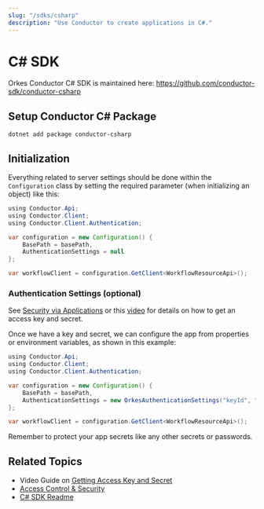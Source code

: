 ```yaml
---
slug: "/sdks/csharp"
description: "Use Conductor to create applications in C#."
---
```


# C# SDK

Orkes Conductor C# SDK is maintained here: https://github.com/conductor-sdk/conductor-csharp

## Setup Conductor C# Package

```shell
dotnet add package conductor-csharp
```

## Initialization

Everything related to server settings should be done within the `Configuration` class by setting the required parameter (when initializing an object) like this:

```java
using Conductor.Api;
using Conductor.Client;
using Conductor.Client.Authentication;

var configuration = new Configuration() {
    BasePath = basePath,
    AuthenticationSettings = null
};

var workflowClient = configuration.GetClient<WorkflowResourceApi>();
```

### Authentication Settings (optional)

See [Security via Applications](/content/access-control-and-security/applications#generating-access-keys) or this [video](https://www.youtube.com/watch?v=f1b5vZRKn2Q) for details on how to get an access key and secret.

Once we have a key and secret, we can configure the app from properties or environment variables, as shown in this example:

```java
using Conductor.Api;
using Conductor.Client;
using Conductor.Client.Authentication;

var configuration = new Configuration() {
    BasePath = basePath,
    AuthenticationSettings = new OrkesAuthenticationSettings("keyId", "keySecret")
};

var workflowClient = configuration.GetClient<WorkflowResourceApi>();

```

Remember to protect your app secrets like any other secrets or passwords.

## Related Topics

- Video Guide on [Getting Access Key and Secret](https://www.youtube.com/watch?v=f1b5vZRKn2Q)
- [Access Control & Security](/content/category/access-control-and-security)
- [C# SDK Readme](https://github.com/conductor-sdk/conductor-csharp#readme)

